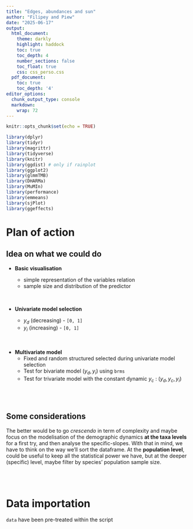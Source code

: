 ```yaml
---
title: "Edges, abundances and sun"
author: "Filipey and Piew"
date: "2025-06-17"
output:
  html_document:
    theme: darkly
    highlight: haddock
    toc: true
    toc_depth: 4
    number_sections: false
    toc_float: true
    css: css_perso.css
  pdf_document:
    toc: true
    toc_depth: '4'
editor_options:
  chunk_output_type: console
  markdown: 
    wrap: 72
---
```


```r
knitr::opts_chunk$set(echo = TRUE)
```

```r
library(dplyr)
library(tidyr)
library(magrittr)
library(tidyverse)
library(knitr)
library(ggdist) # only if rainplot
library(ggplot2)
library(glmmTMB)
library(DHARMa)
library(MuMIn)
library(performance)
library(emmeans)
library(sjPlot)
library(ggeffects)

```

# Plan of action

## Idea on what we could do

-   **Basic visualisation**

    -   simple representation of the variables relation
    -   sample size and distribution of the predictor

    <br>

-   **Univariate model selection**

    -   $y_d$ (decreasing) - `[0, 1]`
    -   $y_i$ (increasing) - `[0, 1]`

<br>

-   **Multivariate model**
    -   Fixed and random structured selected during univariate model
        selection
    -   Test for bivariate model $(y_d, y_i)$ using `brms`
    -   Test for trivariate model with the constant dynamic $y_c$ :
        $(y_d, y_c, y_i)$

<br> <br>

## Some considerations

The better would be to go *crescendo* in term of complexity and maybe
focus on the modelisation of the demographic dynamics **at the taxa
levels** for a first try, and then analyse the specific-slopes. With
that in mind, we have to think on the way we'll sort the dataframe. At
the **population level**, could be useful to keep all the statistical
power we have, but at the deeper (specific) level, maybe filter by
species' population sample size.

<br> <br>

# Data importation

`data` have been pre-treated within the script

<script>

.

<!-- setwd(dirname(rstudioapi::getActiveDocumentContext()$path)) -->

```r
# Demographic trends populations dataset

trends_populations = read.csv("trends_populations.csv", row.names = NULL) %>%
  dplyr::filter(Group != "Reptiles") %>% #Reptiles had a much lower number of populations thus were excluded
  dplyr::mutate(
    lat_abs = abs(Latitude),
    lat_abs_scaled = scale(lat_abs),
    reldist_trailing_scaled = scale(reldist_trailing),
    reldist_leading_scaled = scale(reldist_leading)
  )
```

<br> <br>

```r

cols1 = c("Amphibians" = "turquoise4",
          "Mammals" = "chocolate4",
          "Birds" = "goldenrod1")
trends_hist_group = trends_populations %>% 
  ggplot(., aes(x = reldist_trailing, fill = Group)) + geom_density(aes(alpha = 0.5))+ 
  scale_fill_manual(values = cols1) + theme_classic(base_size = 18)+
  labs(x = "Relative distance to trailing edge",
       y = "Density of records") + scale_alpha(guide = 'none')

print(trends_hist_group)
ggsave(plot = last_plot(),"trends_hist_group.jpg")

```

Populations are mostly sampled far away from the edges, although
amphibians tend to be sampled further away from the trailing edge (thus
closer to the leading edge)

```r
# Crossing equator populations are removed
df_decrease <- trends_populations %>% 
  dplyr::filter(cross_equator == 0)
```

<br> <br>

# Data visualisation

## Variables distributions

```r

```

<br>

## Variables sample size per group

```r

```

<br> <br>

# Univariate modeling

This part aims to

## Decreasing $y_d$

```r

## running the global model of decrease at the trailing edge
global_model_decrease <- glmmTMB(formula = decreasing ~ -1 + reldist_trailing_scaled + 
                                   (reldist_trailing_scaled * Group) +                        
                                   (reldist_trailing_scaled * lat_abs_scaled) +
                                   (lat_abs_scaled * Group) +
                                   (reldist_trailing_scaled|Species:Group) +
                                   (1|last_year),
                                 family = binomial,
                                 data = df_decrease,
                                 na.action = "na.fail")


summary(global_model_decrease)

# dredge model selection
dredge_selection_decrease <- dredge(global.model = global_model_decrease)
dredge_selection_decrease

# the best model (lowest AIC and lower df) includes relative distance to trailing edge and group, without interaction
decrease6 <- glmmTMB(formula = decreasing ~ -1 + reldist_trailing_scaled + Group  + 
                        (reldist_trailing_scaled|Species:Group) +
                        (1|last_year),
                      family = binomial,
                      data = df_decrease,
                      na.action = "na.fail")

summary(decrease6) 

# testing collinearity
performance::check_collinearity(
  decrease6,
  component = c('all') # 'all' shows both conditional and zi components
)


(emm_lm_c_threat_decrease = emmeans::emmeans(decrease6, specs = pairwise ~ Group , type = "response", adjust = "none"))[2]

performance(decrease6) # very low R2

mod_data_decrease = get_model_data(decrease6, terms = c("reldist_trailing_scaled", "Group"), type = "pred") %>% 
  as.data.frame()
```

```r
# plotting the predicted values for the best model
plot_decrease6 = plot(ggeffects::ggpredict(decrease6, terms = c("reldist_trailing_scaled", "Group"), typical = "weighted_mean", interval = "confidence"))+
  scale_fill_manual(values = cols1) +
  scale_color_manual(values = cols1) + theme_classic() +
  xlab("Relative distance to trailing edge") +
  ylab("Probability of decreasing") 

print(plot_decrease6)
ggsave(plot = last_plot(),"predicted_decreasing_trailing.jpg")


# plotting the predicted values for the random effect (last year of sampling)
plot_decrease6_year = plot(ggeffects::ggpredict(decrease6, terms = c("last_year"), type = "random")) + 
  theme_classic() +
  xlab("Final year of sampling") +
  ylab("Probability of decreasing") 

print(plot_decrease6_year)
ggsave(plot = last_plot(),"lastyear_decreasing_trailing.jpg")

# getting the slope of relative distance to trailing edge on the log-odds of probability of decreasing
fixed_slope_decrease <- fixef(decrease6)$cond["reldist_trailing_scaled"]


# by selecting only the random effect of species (nested within group), converting values from the log-odds to probability 
ranef_mod_decrease= ranef(decrease6) %>% 
  as.data.frame() %>% 
  dplyr::filter(grpvar != "last_year") %>% 
  tidyr::separate(grp, c("Species", "Group"),sep=":",remove=F) %>% 
  dplyr::mutate(prob_intercept_decrease = ifelse(term=="(Intercept)", plogis(.$condval), "NA" ), # estimated probability that specific species is decreasing at that average distance to the edge (since we scaled relative distance to trailing edge)
                logit_lower_decrease = ifelse(term=="(Intercept)", plogis(condval - 1.96 * condsd), "NA"), # lower bound of confidence interval
                logit_upper_decrease = ifelse(term=="(Intercept)",plogis(condval + 1.96 * condsd), "NA"),  # upper bound of confidence interval
                group_slopes_decrease = ifelse(term=="reldist_trailing_scaled", .$condval + fixed_slope_decrease, "NA")) # species-specific slope


plot_species_slope_decrease = ggplot(ranef_mod_decrease, aes(x = as.factor(Group), y = as.numeric(group_slopes_decrease), fill = factor(Group))) + 
  stat_halfeye(adjust = 0.6,
               justification = -.1,
               .width = 0.01,
               point_colour = NA) +
  geom_boxplot(alpha = 0.6,
               width = .1) +
  scale_fill_manual(values = cols1) + theme_classic(base_size = 17) + geom_hline(yintercept = 0, color = "black", size = .7, linetype = 2) +
  ylab("Slope of probability of decreasing x Distance to trailing edge") + 
  xlab("") +  theme(legend.position="none",
                    axis.text.x=element_text(size=15)) +
  coord_flip()

print(plot_species_slope_decrease)
ggsave(plot = last_plot(),"slope_speciesgroup_decreasing_trailing.jpg")


```


``` r

```
<br> 
<br>

## Increasing $y_i$

```r
## running the global model of decrease at the trailing edge
global_model_increase <- glmmTMB(formula = increasing ~ -1 + reldist_leading_scaled + 
                                   (reldist_leading_scaled * Group) +                        
                                   (reldist_leading_scaled * lat_abs_scaled) +
                                   (lat_abs_scaled * Group) +
                                   (reldist_leading_scaled|Species:Group) +
                                   (1|last_year),
                                 family = binomial,
                                 data = trends_populations,
                                 na.action = "na.fail")


summary(global_model_increase)

# dredge model selection
dredge_selection_increase <- dredge(global.model = global_model_increase)
dredge_selection_increase

# the best model (lowest AIC and lower df) includes relative distance to trailing edge and group, without interaction
increase_model <- glmmTMB(formula = increasing ~ -1 + reldist_leading_scaled + Group  + lat_abs_scaled +
                        (reldist_leading_scaled|Species:Group) +
                        (1|last_year),
                      family = binomial,
                      data = trends_populations,
                      na.action = "na.fail")

summary(increase_model)

# testing collinearity
performance::check_collinearity(
  increase_model,
  component = c('all') # 'all' shows both conditional and zi components
)


(emm_increase = emmeans::emmeans(increase_model, specs = pairwise ~ Group , type = "response", adjust = "none"))[2]

performance(increase_model) # low R2

mod_data_increase = get_model_data(increase_model, terms = c("reldist_leading_scaled", "Group"), type = "pred") %>% 
  as.data.frame()

```

<br>
<br>

```r
# plotting the predicted values for the best model
plot_increase = plot(ggeffects::ggpredict(increase_model, terms = c("reldist_leading_scaled", "Group"), typical = "weighted_mean", interval = "confidence"))+
  scale_fill_manual(values = cols1) +
  scale_color_manual(values = cols1) + theme_classic() +
  xlab("Relative distance to leading edge") +
  ylab("Probability of increasing") 

print(plot_increase)
ggsave(plot = last_plot(),"predicted_increasing_leading.jpg")

# plotting the predicted values for the random effect (last year of sampling)
plot_increase_year = plot(ggeffects::ggpredict(increase_model, terms = c("last_year"), type = "random")) + 
  theme_classic() +
  xlab("Final year of sampling") +
  ylab("Probability of increasing") 

print(plot_increase_year)
ggsave(plot = last_plot(),"lastyear_increasing_leading.jpg")

# getting the slope of relative distance to trailing edge on the log-odds of probability of increasing
fixed_slope_increase <- fixef(increase_model)$cond["reldist_leading_scaled"]


# by selecting only the random effect of species (nested within group), converting values from the log-odds to probability 
ranef_mod_increase= ranef(increase_model) %>% 
  as.data.frame() %>% 
  dplyr::filter(grpvar != "last_year") %>% 
  tidyr::separate(grp, c("Species", "Group"),sep=":",remove=F) %>% 
  dplyr::mutate(prob_intercept_increase = ifelse(term=="(Intercept)", plogis(.$condval), "NA" ), # estimated probability that specific species is increasing at that average distance to the edge (since we scaled relative distance to leading edge)
                logit_lower_increase = ifelse(term=="(Intercept)", plogis(condval - 1.96 * condsd), "NA"), # lower bound of confidence interval
                logit_upper_increase = ifelse(term=="(Intercept)",plogis(condval + 1.96 * condsd), "NA"),  # upper bound of confidence interval
                group_slopes_increase = ifelse(term=="reldist_leading_scaled", .$condval + fixed_slope_increase, "NA")) # species-specific slope


plot_species_slope_increase = ggplot(ranef_mod_increase, aes(x = as.factor(Group), y = as.numeric(group_slopes_increase), fill = factor(Group))) + 
  stat_halfeye(adjust = 0.9,
               justification = -.1,
               .width = 0.01,
               point_colour = NA) +
  geom_boxplot(alpha = 0.6,
               width = .1) +
  scale_fill_manual(values = cols1) + theme_classic(base_size = 17) + geom_hline(yintercept = 0, color = "black", size = .7, linetype = 2) +
  ylab("Slope of probability of increasing x Distance to leading edge") + 
  xlab("") +  theme(legend.position="none",
                    axis.text.x=element_text(size=15)) +
  coord_flip()

print(plot_species_slope_increase)
ggsave(plot = last_plot(),"slope_speciesgroup_increasing_leading.jpg")


```
<br> <br>

